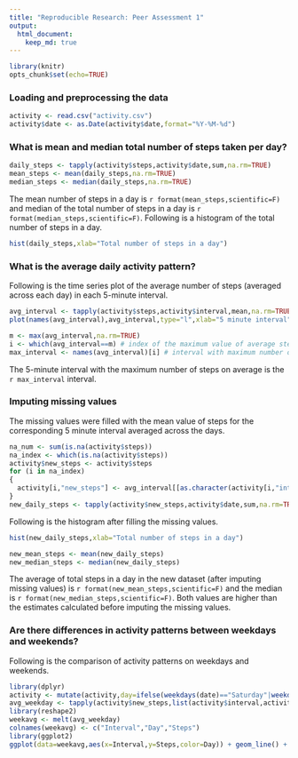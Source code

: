 ```yaml
---
title: "Reproducible Research: Peer Assessment 1"
output: 
  html_document:
    keep_md: true
---
```

``` r
library(knitr)
opts_chunk$set(echo=TRUE)
```
### Loading and preprocessing the data

``` r
activity <- read.csv("activity.csv")
activity$date <- as.Date(activity$date,format="%Y-%M-%d")
```
### What is mean and median total number of steps taken per day?
``` r
daily_steps <- tapply(activity$steps,activity$date,sum,na.rm=TRUE)
mean_steps <- mean(daily_steps,na.rm=TRUE)
median_steps <- median(daily_steps,na.rm=TRUE)
```
The mean number of steps in a day is `r format(mean_steps,scientific=F)` and median of the total number of steps in a day is `r format(median_steps,scientific=F)`.
Following is a histogram of the total number of steps in a day.
``` r
hist(daily_steps,xlab="Total number of steps in a day")
```

### What is the average daily activity pattern?

Following is the time series plot of the average number of steps (averaged across each day) in each 5-minute interval.
``` r
avg_interval <- tapply(activity$steps,activity$interval,mean,na.rm=TRUE)
plot(names(avg_interval),avg_interval,type="l",xlab="5 minute interval",ylab="Average number of steps")
```

``` r
m <- max(avg_interval,na.rm=TRUE)
i <- which(avg_interval==m) # index of the maximum value of average steps
max_interval <- names(avg_interval)[i] # interval with maximum number of average steps
```
The 5-minute interval with the maximum number of steps on average is the `r max_interval` interval.

### Imputing missing values
The missing values were filled with the mean value of steps for the corresponding 5 minute interval averaged across the days.
```r
na_num <- sum(is.na(activity$steps))
na_index <- which(is.na(activity$steps))
activity$new_steps <- activity$steps
for (i in na_index)
{
  activity[i,"new_steps"] <- avg_interval[[as.character(activity[i,"interval"])]]
}
new_daily_steps <- tapply(activity$new_steps,activity$date,sum,na.rm=TRUE)
```
Following is the histogram after filling the missing values.
```r
hist(new_daily_steps,xlab="Total number of steps in a day")
```

```r
new_mean_steps <- mean(new_daily_steps)
new_median_steps <- median(new_daily_steps)
```
The average of total steps in a day in the new dataset (after imputing missing values) is `r format(new_mean_steps,scientific=F)` and the median is `r format(new_median_steps,scientific=F)`.
Both values are higher than the estimates calculated before imputing the missing values.

### Are there differences in activity patterns between weekdays and weekends?
Following is the comparison of activity patterns on weekdays and weekends.
``` r
library(dplyr)
activity <- mutate(activity,day=ifelse(weekdays(date)=="Saturday"|weekdays(date)=="Sunday","Weekend","Weekday"))
avg_weekday <- tapply(activity$new_steps,list(activity$interval,activity$day),mean)
library(reshape2)
weekavg <- melt(avg_weekday)
colnames(weekavg) <- c("Interval","Day","Steps")
library(ggplot2)
ggplot(data=weekavg,aes(x=Interval,y=Steps,color=Day)) + geom_line() + xlab("5-minute interval") + ylab("Number of steps") + facet_wrap(~Day,ncol=1,nrow=2)
```
